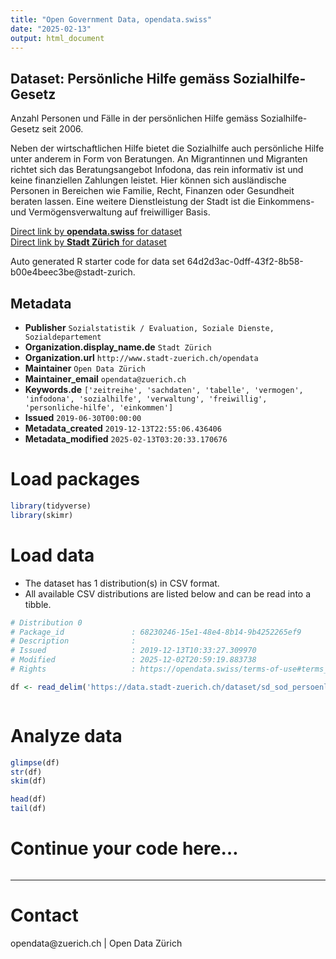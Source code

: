```yaml
---
title: "Open Government Data, opendata.swiss"
date: "2025-02-13"
output: html_document
---
```


## Dataset: Persönliche Hilfe gemäss Sozialhilfe-Gesetz

Anzahl Personen und Fälle in der persönlichen Hilfe gemäss Sozialhilfe-Gesetz seit 2006. 

Neben der wirtschaftlichen Hilfe bietet die Sozialhilfe auch persönliche Hilfe unter anderem in Form von Beratungen. An Migrantinnen und Migranten richtet sich das Beratungsangebot Infodona, das rein informativ ist und keine finanziellen Zahlungen leistet. Hier können sich ausländische Personen in Bereichen wie Familie, Recht, Finanzen oder Gesundheit beraten lassen. Eine weitere Dienstleistung der Stadt ist die Einkommens- und Vermögensverwaltung auf freiwilliger Basis.

[Direct link by **opendata.swiss** for dataset](https://opendata.swiss/de/dataset/personliche-hilfe-gemass-sozialhilfe-gesetz)<br>
[Direct link by **Stadt Zürich** for dataset](https://data.stadt-zuerich.ch/dataset/sd_sod_persoenliche_hilfe)

Auto generated R starter code for data set 64d2d3ac-0dff-43f2-8b58-b00e4beec3be@stadt-zurich.

## Metadata

- **Publisher** `Sozialstatistik / Evaluation, Soziale Dienste, Sozialdepartement`
- **Organization.display_name.de** `Stadt Zürich`
- **Organization.url** `http://www.stadt-zuerich.ch/opendata`
- **Maintainer** `Open Data Zürich`
- **Maintainer_email** `opendata@zuerich.ch`
- **Keywords.de** `['zeitreihe', 'sachdaten', 'tabelle', 'vermogen', 'infodona', 'sozialhilfe', 'verwaltung', 'freiwillig', 'personliche-hilfe', 'einkommen']`
- **Issued** `2019-06-30T00:00:00`
- **Metadata_created** `2019-12-13T22:55:06.436406`
- **Metadata_modified** `2025-02-13T03:20:33.170676`


# Load packages

```r

library(tidyverse)
library(skimr)

```

# Load data

-   The dataset has 1 distribution(s) in CSV format.
-   All available CSV distributions are listed below and can be read into a tibble.

```r

# Distribution 0
# Package_id               : 68230246-15e1-48e4-8b14-9b4252265ef9
# Description              : 
# Issued                   : 2019-12-13T10:33:27.309970
# Modified                 : 2025-12-02T20:59:19.883738
# Rights                   : https://opendata.swiss/terms-of-use#terms_open

df <- read_delim('https://data.stadt-zuerich.ch/dataset/sd_sod_persoenliche_hilfe/download/sd_sod_persoenliche_hilfe.csv')



```

# Analyze data

```r

glimpse(df)
str(df)
skim(df)

head(df)
tail(df)

```

# Continue your code here...

```r

```

------------------------------------------------------------------------

# Contact

opendata@zuerich.ch | Open Data Zürich
